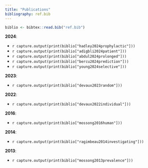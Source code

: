 ```yaml
---
title: "Publications"
bibliography: ref.bib
---
```


```r
biblio <- bibtex::read.bib("ref.bib")
```

**2024**:

- `r capture.output(print(biblio["hadley2024prophylactic"]))`
- `r capture.output(print(biblio["adigbli2024patient"]))`
- `r capture.output(print(biblio["abdul2024prolonged"]))`
- `r capture.output(print(biblio["bercu2024prediction"]))`
- `r capture.output(print(biblio["young2024selective"]))`

**2023**:

- `r capture.output(print(biblio["devaux2023random"]))`

**2022**:

- `r capture.output(print(biblio["devaux2022individual"]))`

**2016**:

- `r capture.output(print(biblio["mossong2016human"]))`

**2014**:

- `r capture.output(print(biblio["ragimbeau2014investigating"]))`

**2013**:

- `r capture.output(print(biblio["mossong2013prevalence"]))`
